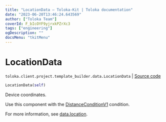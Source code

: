 ```yaml
---
title: "LocationData — Toloka-Kit | Toloka documentation"
date: "2023-06-20T13:46:24.643569"
author: ["Toloka Team"]
coverId: F_bIcOYF9yjrxkPZrXc3
tags: ["engineering"]
ogDescription: ""
docsMenu: "tkitMenu"
---
```


# LocationData

`toloka.client.project.template_builder.data.LocationData` | [Source code](https://github.com/Toloka/toloka-kit/blob/v1.2.0/src/client/project/template_builder/data.py#L79)

```python
LocationData(self)
```

Device coordinates.

Use this component with the [DistanceConditionV1](/docs/toloka-kit/reference/toloka.client.project.template_builder.conditions.DistanceConditionV1) condition.

For more information, see [data.location](/docs/template-builder/reference/data.location/).